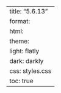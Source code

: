 ---
title: "5.6.13"
format:
    html:
        theme:
            light: flatly
            dark: darkly
        css: styles.css
        toc: true
---